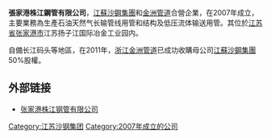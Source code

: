 '''張家港株江鋼管有限公司'''，[[江蘇沙鋼集團|江蘇沙鋼集團]]和[[金洲管道|金洲管道]]合營企業，在2007年成立，主要業務為生產石油天然气长输管线用管和结构及低压流体输送用管。其位於[[江苏省|江苏省]][[张家港市|张家港市]]江苏扬子江国际冶金工业园内。

自備长江码头等地區，在2011年，[[浙江|浙江]][[金洲管道|金洲管道]]已成功收購母公司[[江蘇沙鋼集團|江蘇沙鋼集團]]50%股權。

==外部链接==
*[https://web.archive.org/web/20110903093616/http://gg.shasteel.cn/ 张家港株江钢管有限公司]

[[Category:江苏沙钢集团|Category:江苏沙钢集团]]
[[Category:2007年成立的公司|Category:2007年成立的公司]]